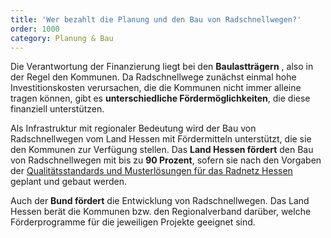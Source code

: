 ```yaml
---
title: 'Wer bezahlt die Planung und den Bau von Radschnellwegen?'
order: 1000
category: Planung & Bau
---
```


Die Verantwortung der Finanzierung liegt bei den **Baulastträgern** , also in der Regel den Kommunen. Da Radschnellwege zunächst einmal hohe Investitionskosten verursachen, die die Kommunen nicht immer alleine tragen können, gibt es **unterschiedliche Fördermöglichkeiten**, die diese finanziell unterstützen.

Als Infrastruktur mit regionaler Bedeutung wird der Bau von Radschnellwegen vom Land Hessen mit Fördermitteln unterstützt, die sie den Kommunen zur Verfügung stellen. Das **Land Hessen fördert** den Bau von Radschnellwegen mit bis zu **90 Prozent**, sofern sie nach den Vorgaben der [Qualitätsstandards und Musterlösungen für das Radnetz Hessen](https://www.nahmobil-hessen.de/wp-content/uploads/2021/05/Qualitaetsstandards_und_Musterloesungen_2te_Auflage_inkl_Ergaenzungen_2021-05-05.pdf) geplant und gebaut werden.

Auch der **Bund fördert** die Entwicklung von Radschnellwegen. Das Land Hessen berät die Kommunen bzw. den Regionalverband darüber, welche Förderprogramme für die jeweiligen Projekte geeignet sind.
